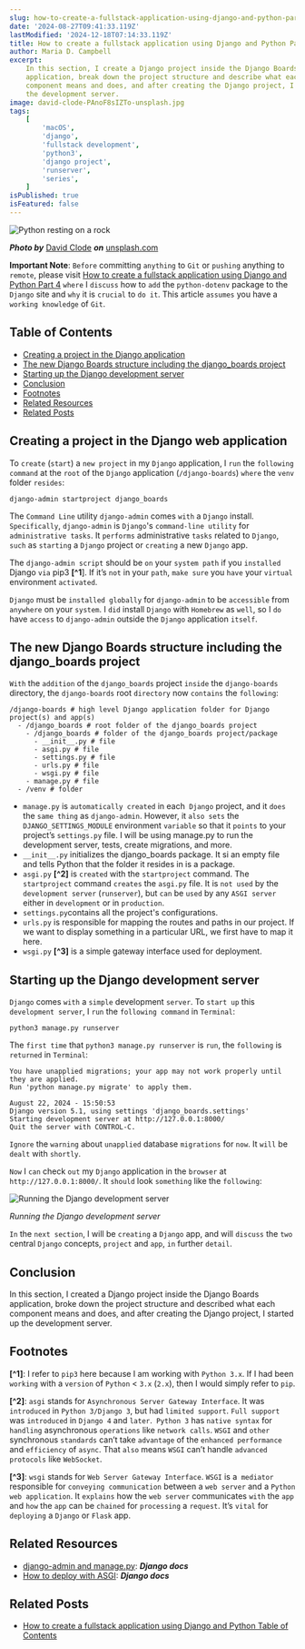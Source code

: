 ```yaml
---
slug: how-to-create-a-fullstack-application-using-django-and-python-part-2
date: '2024-08-27T09:41:33.119Z'
lastModified: '2024-12-18T07:14:33.119Z'
title: How to create a fullstack application using Django and Python Part 2
author: Maria D. Campbell
excerpt:
    In this section, I create a Django project inside the Django Boards
    application, break down the project structure and describe what each
    component means and does, and after creating the Django project, I start up
    the development server.
image: david-clode-PAnoF8sIZTo-unsplash.jpg
tags:
    [
        'macOS',
        'django',
        'fullstack development',
        'python3',
        'django project',
        'runserver',
        'series',
    ]
isPublished: true
isFeatured: false
---
```


![Python resting on a rock](david-clode-PAnoF8sIZTo-unsplash.jpg)

**_Photo by_** [David Clode](https://unsplash.com/@davidclode) **_on_**
[unsplash.com](https://unsplash.com/photos/a-close-up-of-a-snake-on-a-rock-PAnoF8sIZTo)

**Important Note**: `Before` committing `anything` to `Git` or `pushing`
anything to `remote`, please visit
[How to create a fullstack application using Django and Python Part 4](/blog/how-to-create-a-fullstack-application-using-django-and-python-part-4)
`where` I `discuss` how to `add` the `python-dotenv` package to the `Django`
site and `why` it is `crucial` to `do it`. This article `assumes` you have a
`working knowledge` of `Git`.

## Table of Contents

-   [Creating a project in the Django application](#creating-a-project-in-the-django-application)
-   [The new Django Boards structure including the django_boards project](#the-new-django-boards-structure-including-the-django-boards-project)
-   [Starting up the Django development server](#starting-up-the-django-development-server)
-   [Conclusion](#conclusion)
-   [Footnotes](#footnotes)
-   [Related Resources](#related-resources)
-   [Related Posts](#related-posts)

## Creating a project in the Django web application

To `create` (`start`) a `new project` in my `Django` application, I `run` the
`following command` at the `root` of the `Django` application (`/django-boards`)
`where` the `venv` folder `resides`:

```shell
django-admin startproject django_boards
```

The `Command Line` utility `django-admin` comes `with` a `Django` install.
`Specifically`, `django-admin` is `Django`'s `command-line utility` for
`administrative tasks`. It `performs` administrative `tasks` related to
`Django`, `such` as `starting` a `Django` project or `creating` a new `Django`
app.

The `django-admin script` should be `on` your `system path` if you `installed`
Django `via` pip3 **[^1**]. If it’s `not` in your `path`, `make sure` you `have`
your `virtual` environment `activated`.

`Django` must be `installed globally` for `django-admin` to be `accessible` from
`anywhere` on your `system`. I `did` install `Django` with `Homebrew` as `well`,
so I `do` have `access` to `django-admin` outside the `Django` application
`itself`.

## The new Django Boards structure including the django_boards project

`With` the `addition` of the `django_boards` project `inside` the
`django-boards` directory, the `django-boards` root `directory` now `contains`
the `following`:

```shell
/django-boards # high level Django application folder for Django project(s) and app(s)
  - /django_boards # root folder of the django_boards project
    - /django_boards # folder of the django_boards project/package
      - __init__.py # file
      - asgi.py # file
      - settings.py # file
      - urls.py # file
      - wsgi.py # file
    - manage.py # file
  - /venv # folder
```

-   `manage.py` is `automatically created` in each` Django` project, and it
    `does` the `same thing` as `django-admin`. However, it `also sets` the
    `DJANGO_SETTINGS_MODULE` environment `variable` so that it `points` to your
    project’s `settings.py` file. I will be using manage.py to run the
    development server, tests, create migrations, and more.
-   `__init__.py` initializes the django_boards package. It si an empty file and
    tells Python that the folder it resides in is a package.
-   `asgi.py` **[^2]** is `created` with the `startproject` command. The
    `startproject` command `creates` the `asgi.py` file. It is `not used` by the
    `development server` (`runserver`), but `can` be `used` by any `ASGI server`
    either in `development` or in `production`.
-   `settings.py`contains all the project's configurations.
-   `urls.py` is responsible for mapping the routes and paths in our project. If
    we want to display something in a particular URL, we first have to map it
    here.
-   `wsgi.py` **[^3]** is a simple gateway interface used for deployment.

## Starting up the Django development server

`Django` comes `with` a `simple` development `server`. To `start up` this
`development server`, I `run` the `following command` in `Terminal`:

```shell
python3 manage.py runserver
```

The `first time` that `python3 manage.py runserver` is `run`, the `following` is
`returned` in `Terminal`:

```shell
You have unapplied migrations; your app may not work properly until they are applied.
Run 'python manage.py migrate' to apply them.

August 22, 2024 - 15:50:53
Django version 5.1, using settings 'django_boards.settings'
Starting development server at http://127.0.0.1:8000/
Quit the server with CONTROL-C.
```

`Ignore` the `warning` about `unapplied` database `migrations` for `now`. It
`will` be `dealt` with `shortly`.

`Now` I `can` check `out` my `Django` application in the `browser` at
`http://127.0.0.1:8000/`. It `should` look `something` like the `following`:

![Running the Django  development server](runserver.png)

_Running the Django development server_

`In` the `next section`, I will be `creating` a `Django` app, and will `discuss`
the `two` central `Django` concepts, `project` and `app`, `in` further `detail`.

## Conclusion

In this section, I created a Django project inside the Django Boards
application, broke down the project structure and described what each component
means and does, and after creating the Django project, I started up the
development server.

## Footnotes

**[^1]**: I refer to `pip3` here because I am working with `Python 3.x`. If I
had been `working` with a `version` of `Python` < `3.x` (`2.x`), then I would
simply refer to `pip`.

**[^2]**: `asgi` stands for `Asynchronous Server Gateway Interface`. It was
`introduced` in `Python 3/Django 3`, but had `limited support`. `Full support`
was `introduced` in `Django 4` and `later`.` Python 3` has `native syntax` for
`handling` asynchronous `operations` like `network calls`. `WSGI` and `other`
synchronous `standards` can’t take `advantage` of the `enhanced performance` and
`efficiency` of `async`. That `also` means `WSGI` can’t handle
`advanced protocols` like `WebSocket`.

**[^3]**: `wsgi` stands for `Web Server Gateway Interface`. `WSGI` is
a` mediator` responsible for `conveying communication` between a `web server`
and a `Python web application`. It `explains` how the `web server` communicates
`with` the `app` and `how` the `app` can be `chained` for `processing` a
`request`. It’s `vital` for `deploying` a `Django` or `Flask` app.

## Related Resources

-   [django-admin and manage.py](https://docs.djangoproject.com/en/5.1/ref/django-admin/):
    **_Django docs_**
-   [How to deploy with ASGI](https://docs.djangoproject.com/en/5.1/howto/deployment/asgi/):
    **_Django docs_**

## Related Posts

-   [How to create a fullstack application using Django and Python Table of Contents](/blog/how-to-create-a-fullstack-application-using-django-and-python-table-of-contents)
